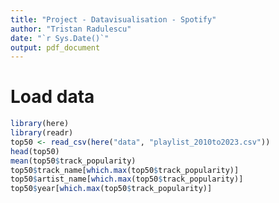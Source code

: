 ```yaml
---
title: "Project - Datavisualisation - Spotify"
author: "Tristan Radulescu"
date: "`r Sys.Date()`"
output: pdf_document
---
```

# Load data

```r
library(here)
library(readr)
top50 <- read_csv(here("data", "playlist_2010to2023.csv"))
head(top50)
mean(top50$track_popularity)
top50$track_name[which.max(top50$track_popularity)]
top50$artist_name[which.max(top50$track_popularity)]
top50$year[which.max(top50$track_popularity)]
```